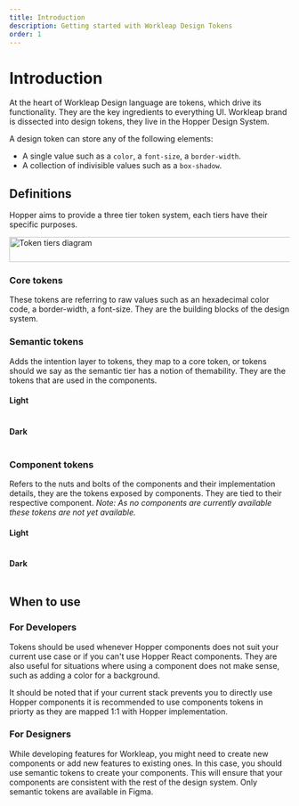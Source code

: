 ```yaml
---
title: Introduction
description: Getting started with Workleap Design Tokens
order: 1
---
```


# Introduction

At the heart of Workleap Design language are tokens, which drive its functionality. They are the key ingredients to everything UI. Workleap brand is dissected into design tokens, they live in the Hopper Design System.

A design token can store any of the following elements:

- A single value such as a `color`, a `font-size`, a `border-width`.
- A collection of indivisible values such as a `box-shadow`.

## Definitions

Hopper aims to provide a three tier token system, each tiers have their specific purposes.

<Card>
    <Image src="https://assets.workleap.com/hopper/webdoc/token-details.png" width="654" height="45" alt="Token tiers diagram" />
</Card>

### Core tokens

These tokens are referring to raw values such as an hexadecimal color code, a border-width, a font-size. They are the building blocks of the design system.

<Table category="color" data={[{
    "name": "hop-sapphire-200",
    "value": "#95b1ff"
}]} />

### Semantic tokens

Adds the intention layer to tokens, they map to a core token, or tokens should we say as the semantic tier has a notion of themability. They are the tokens that are used in the components.

#### Light

<Table category="color" data={[{
    "name": "hop-primary-surface-disabled",
    "value": "#95b1ff"
}]} />

#### Dark

<Table category="color" data={[{
    "name": "hop-primary-surface-disabled",
    "value": "#2040c7"
}]} />

### Component tokens

Refers to the nuts and bolts of the components and their implementation details, they are the tokens exposed by components. They are tied to their respective component. _Note: As no components are currently available these tokens are not yet available._

#### Light

<Table category="color" data={[{
    "name": "hop-button-primary-disabled",
    "value": "#95b1ff"
}]} />

#### Dark

<Table category="color" data={[{
    "name": "hop-button-primary-disabled",
    "value": "#2040c7"
}]} />

## When to use

### For Developers

Tokens should be used whenever Hopper components does not suit your current use case or if you can't use Hopper React components. They are also useful for situations where using a component does not make sense, such as adding a color for a background.

It should be noted that if your current stack prevents you to directly use Hopper components it is recommended to use components tokens in priorty as they are mapped 1:1 with Hopper implementation.

### For Designers

While developing features for Workleap, you might need to create new components or add new features to existing ones. In this case, you should use semantic tokens to create your components. This will ensure that your components are consistent with the rest of the design system. Only semantic tokens are available in Figma.

